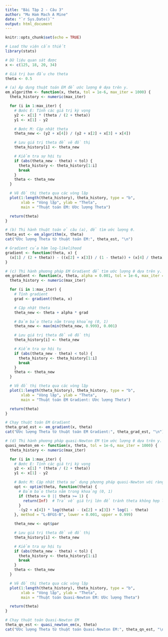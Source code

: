 ---
title: "Bài Tập 2 - Câu 3"
author: "Mu Ham Mach A Mine"
date: "`r Sys.Date()`"
output: html_document
---

```{r setup, include=FALSE}
knitr::opts_chunk$set(echo = TRUE)
```


```{r cars}
# Load thư viện cần thiết
library(stats)

# Dữ liệu quan sát được
x <- c(125, 18, 20, 34)

# Giá trị ban đầu cho theta
theta <- 0.5

# (a) Áp dụng thuật toán EM để ước lượng θ dựa trên y.
em_algorithm <- function(x, theta, tol = 1e-6, max_iter = 1000) {
  theta_history <- numeric(max_iter)

  for (i in 1:max_iter) {
    # Bước E: Tính các giá trị kỳ vọng
    y2 <- x[1] * (theta / (2 + theta))
    y1 <- x[1] - y2

    # Bước M: Cập nhật theta
    theta_new <- (y2 + x[4]) / (y2 + x[2] + x[3] + x[4])

    # Lưu giá trị theta để vẽ đồ thị
    theta_history[i] <- theta_new

    # Kiểm tra sự hội tụ
    if (abs(theta_new - theta) < tol) {
      theta_history <- theta_history[1:i]
      break
    }
    theta <- theta_new
  }

  # Vẽ đồ thị theta qua các vòng lặp
  plot(1:length(theta_history), theta_history, type = "b",
       xlab = "Vòng lặp", ylab = "Theta",
       main = "Thuật toán EM: Ước lượng Theta")

  return(theta)
}

# (b) Thi hành thuật toán ở câu (a), để tìm ước lượng θ.
theta_est <- em_algorithm(x, theta)
cat("Ước lượng Theta từ thuật toán EM:", theta_est, "\n")

# Gradient của hàm log-likelihood
gradient <- function(theta, x) {
  (x[1] / (2 + theta)) - ((x[2] + x[3]) / (1 - theta)) + (x[4] / theta)
}

# (c) Thi hành phương pháp EM Gradient để tìm ước lượng θ dựa trên y.
em_gradient <- function(x, theta, alpha = 0.001, tol = 1e-6, max_iter = 1000) {
  theta_history <- numeric(max_iter)

  for (i in 1:max_iter) {
    # Tính gradient
    grad <- gradient(theta, x)

    # Cập nhật theta
    theta_new <- theta + alpha * grad

    # Đảm bảo theta nằm trong khoảng (0, 1)
    theta_new <- max(min(theta_new, 0.999), 0.001)

    # Lưu giá trị theta để vẽ đồ thị
    theta_history[i] <- theta_new

    # Kiểm tra sự hội tụ
    if (abs(theta_new - theta) < tol) {
      theta_history <- theta_history[1:i]
      break
    }
    theta <- theta_new
  }

  # Vẽ đồ thị theta qua các vòng lặp
  plot(1:length(theta_history), theta_history, type = "b",
       xlab = "Vòng lặp", ylab = "Theta",
       main = "Thuật toán EM Gradient: Ước lượng Theta")

  return(theta)
}

# Chạy thuật toán EM Gradient
theta_grad_est <- em_gradient(x, theta)
cat("Ước lượng Theta từ thuật toán EM Gradient:", theta_grad_est, "\n")

# (d) Thi hành phương pháp quasi-Newton EM tìm ước lượng θ dựa trên y.
quasi_newton_em <- function(x, theta, tol = 1e-6, max_iter = 1000) {
  theta_history <- numeric(max_iter)

  for (i in 1:max_iter) {
    # Bước E: Tính các giá trị kỳ vọng
    y2 <- x[1] * (theta / (2 + theta))
    y1 <- x[1] - y2

    # Bước M: Cập nhật theta sử dụng phương pháp quasi-Newton với ràng buộc
    opt <- optim(theta, function(theta) {
      # Đảm bảo theta nằm trong khoảng (0, 1)
      if (theta <= 0 || theta >= 1) {
        return(Inf)  # Trả về giá trị lớn để tránh theta không hợp lệ
      }
      -(y2 + x[4]) * log(theta) - (x[2] + x[3]) * log(1 - theta)
    }, method = "L-BFGS-B", lower = 0.001, upper = 0.999)

    theta_new <- opt$par

    # Lưu giá trị theta để vẽ đồ thị
    theta_history[i] <- theta_new

    # Kiểm tra sự hội tụ
    if (abs(theta_new - theta) < tol) {
      theta_history <- theta_history[1:i]
      break
    }
    theta <- theta_new
  }

  # Vẽ đồ thị theta qua các vòng lặp
  plot(1:length(theta_history), theta_history, type = "b",
       xlab = "Vòng lặp", ylab = "Theta",
       main = "Thuật toán Quasi-Newton EM: Ước lượng Theta")

  return(theta)
}

# Chạy thuật toán Quasi-Newton EM
theta_qn_est <- quasi_newton_em(x, theta)
cat("Ước lượng Theta từ thuật toán Quasi-Newton EM:", theta_qn_est, "\n")

```

